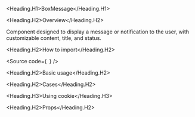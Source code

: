 

<Meta of={Stories} />

<Heading.H1>BoxMessage</Heading.H1>

<Heading.H2>Overview</Heading.H2>

Component designed to display a message or notification to the user, with customizable content, title, and status.

<Heading.H2>How to import</Heading.H2>

<Source
  code={`
`}
/>

<Heading.H2>Basic usage</Heading.H2>

<Canvas of={Stories.Base} />

<Heading.H2>Cases</Heading.H2>

<Heading.H3>Using cookie</Heading.H3>

<Canvas of={CaseStories.Cookie} />

<Heading.H2>Props</Heading.H2>

<ArgTypes of={Stories} />
